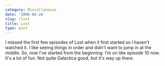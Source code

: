 ```yaml
---
category: Miscellaneous
date: '2006-04-26'
slug: /lost
title: Lost
type: post
---
```



I missed the first few episodes of Lost when it first started so I
haven't watched it. I like seeing things in order and didn't want
to jump in at the middle. So, now I've started from the beginning.
I'm on like episode 10 now. It's a lot of fun. Not quite Galactica
good, but it's way up there.
